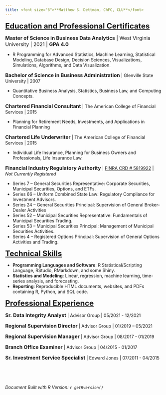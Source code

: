 ```yaml
---
title: <font size="6">**Matthew S. Dettman, ChFC, CLU**</font>
---
```



<font size="5"><u>**Education and Professional Certificates**</u></font>


<font size="3">**Master of Science in Business Data Analytics** | West Virginia University | 2021 | **GPA 4.0**</font>

 - R Programming for Advanced Statistics, Machine Learning, Statistical Modeling, Database Design, Decision Sciences, Visualizations, Simulations, Algorithms, and Data Visualization.  


<font size="3">**Bachelor of Science in Business Administration**</font> | Glenville State University | 2007 
 
 - Quantitative Business Analysis, Statistics, Business Law, and Computing Concepts.

<font size="3">**Chartered Financial Consultant**</font> | The American College of Financial Services | 2015 
 
 - Planning for Retirement Needs, Investments, and Applications in Financial Planning

<font size="3">**Chartered Life Underwriter **</font> | The American College of Financial Services | 2015

 - Individual Life Insurance, Planning for Business Owners and Professionals, Life Insurance Law.

<font size="3">**Financial Industry Regulatory Authority**</font> | [FINRA CRD # 5819922](https://brokercheck.finra.org/individual/summary/5819922) | *Not Currently Registered*

 - Series 7 – General Securities Representative:  Corporate Securities, Municipal Securities, Options, and ETFs.
 - Series 66 – Uniform Combined State Law:  Regulatory Compliance for Investment Advisors.  
 - Series 24 – General Securities Principal:  Supervision of General Broker-Dealer Activities
 - Series 52 – Municipal Securities Representative:  Fundamentals of Municipal Securities Trading.
 - Series 53 – Municipal Securities Principal:  Management of Municipal Securities Activities.
 - Series 4 – Registered Options Principal:  Supervision of General Options Activities and Trading.


<font size="5"><u>**Technical Skills**</u></font>


 - **Programming Languages and Software**:  R Statistical/Scripting Language, RStudio, RMarkdown, and some Shiny.  
 - **Statistics and Modeling**:  Linear, regression, machine learning, time-series analysis, and forecasting.
 - **Reporting**:  Reproducible HTML documents, websites, and PDFs containing R, Python, and SQL code. 




<font size="5"><u>**Professional Experience**</u></font>

 

<font size="3">**Sr. Data Integrity Analyst**</font> | Advisor Group | 05/2021 - 12/2021  



<font size="3">**Regional Supervision Director**</font> | Advisor Group | 01/2019 – 05/2021



<font size="3">**Regional Supervision Manager**</font> | Advisor Group | 08/2017 - 01/2019


<font size="3">**Branch Office Examiner**</font> | Advisor Group | 04/2015 - 01/2017  


<font size="3">**Sr. Investment Service Specialist**</font> | Edward Jones | 07/2011 - 04/2015


<br/>


<br/>



*Document Built with R Version: `r getRversion()`*


